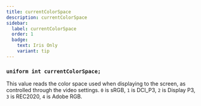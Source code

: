 ```yaml
---
title: currentColorSpace
description: currentColorSpace
sidebar:
  label: currentColorSpace
  order: 1
  badge:
    text: Iris Only
    variant: tip
---
```


### `uniform int currentColorSpace;`

This value reads the color space used when displaying to the screen, as controlled through the video settings. `0` is sRGB, `1` is DCI_P3, `2` is Display P3, `3` is REC2020, `4` is Adobe RGB.
